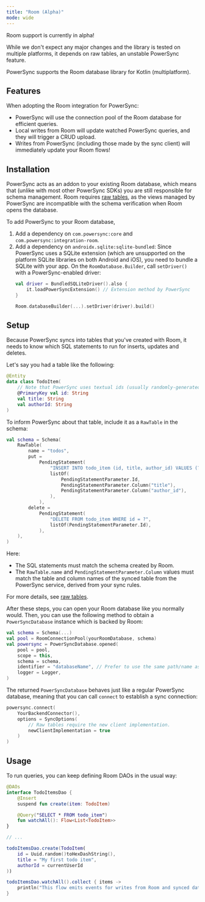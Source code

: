 ```yaml
---
title: "Room (Alpha)"
mode: wide
---
```


<Warning>
Room support is currently in alpha!

While we don't expect any major changes and the library is tested on multiple platforms, it depends on raw tables,
an unstable PowerSync feature.
</Warning>

PowerSync supports the Room database library for Kotlin (multiplatform).

<Card
  title="Maven: com.powersync:integration-room"
  icon="/logo/maven.svg"
  href="https://central.sonatype.com/artifact/com.powersync/integration-room"
  horizontal
/>

## Features

When adopting the Room integration for PowerSync:

- PowerSync will use the connection pool of the Room database for efficient queries.
- Local writes from Room will update watched PowerSync queries, and they will trigger a CRUD upload.
- Writes from PowerSync (including those made by the sync client) will immediately update your Room flows!

## Installation

PowerSync acts as an addon to your existing Room database, which means that (unlike with most other PowerSync SDKs)
you are still responsible for schema management.
Room requires [raw tables](/usage/use-case-examples/raw-tables), as the views managed by PowerSync are incompatible with
the schema verification when Room opens the database.

To add PowerSync to your Room database,

1. Add a dependency on `com.powersync:core` and `com.powersync:integration-room`.
2. Add a dependency on `androidx.sqlite:sqlite-bundled`: Since PowerSync uses a SQLite extension (which are unsupported on
   the platform SQLite libraries on both Android and iOS), you need to bundle a SQLite with your app.
   On the `RoomDatabase.Builder`, call `setDriver()` with a PowerSync-enabled driver:
    ```Kotlin
    val driver = BundledSQLiteDriver().also {
        it.loadPowerSyncExtension() // Extension method by PowerSync
    }
    
    Room.databaseBuilder(...).setDriver(driver).build()
    ```

## Setup

Because PowerSync syncs into tables that you've created with Room, it needs to know which SQL statements to run for
inserts, updates and deletes.

Let's say you had a table like the following:

```Kotlin
@Entity
data class TodoItem(
    // Note that PowerSync uses textual ids (usually randomly-generated UUIDs)
    @PrimaryKey val id: String
    val title: String
    val authorId: String
)
```

To inform PowerSync about that table, include it as a `RawTable` in the schema:

```Kotlin
val schema = Schema(
    RawTable(
        name = "todos",
        put =
            PendingStatement(
                "INSERT INTO todo_item (id, title, author_id) VALUES (?, ?, ?)",
                listOf(
                    PendingStatementParameter.Id,
                    PendingStatementParameter.Column("title"),
                    PendingStatementParameter.Column("author_id"),
                ),
            ),
        delete =
            PendingStatement(
                "DELETE FROM todo_item WHERE id = ?",
                listOf(PendingStatementParameter.Id),
            ),
    ),
)
```

Here:

- The SQL statements must match the schema created by Room.
- The `RawTable.name` and `PendingStatementParameter.Column` values must match the table and column names of the synced
  table from the PowerSync service, derived from your sync rules.

For more details, see [raw tables](/usage/use-case-examples/raw-tables).

After these steps, you can open your Room database like you normally would. Then, you can use the
following method to obtain  a `PowerSyncDatabase` instance which is backed by Room:

```Kotlin
val schema = Schema(...)
val pool = RoomConnectionPool(yourRoomDatabase, schema)
val powersync = PowerSyncDatabase.opened(
    pool = pool,
    scope = this,
    schema = schema,
    identifier = "databaseName", // Prefer to use the same path/name as your Room database
    logger = Logger,
)
```

The returned `PowerSyncDatabase` behaves just like a regular PowerSync database, meaning that you can call
`connect` to establish a sync connection:

```Kotlin
powersync.connect(
    YourBackendConnector(),
    options = SyncOptions(
        // Raw tables require the new client implementation.
        newClientImplementation = true
    )
)
```

## Usage

To run queries, you can keep defining Room DAOs in the usual way:

```Kotlin
@DAOs
interface TodoItemsDao {
    @Insert
    suspend fun create(item: TodoItem)

    @Query("SELECT * FROM todo_item")
    fun watchAll(): Flow<List<TodoItem>>
}

// ...

todoItemsDao.create(TodoItem(
    id = Uuid.random()toHexDashString(),
    title = "My first todo item",
    authorId = currentUserId
))

todoItemsDao.watchAll().collect { items ->
    println("This flow emits events for writes from Room and synced data from PowerSync")
}
```
